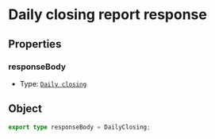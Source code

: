 # Daily closing report response

## Properties
### responseBody
- Type: [`Daily closing`](/schemas/ntak/daily-closing)

## Object
```ts
export type responseBody = DailyClosing;
```